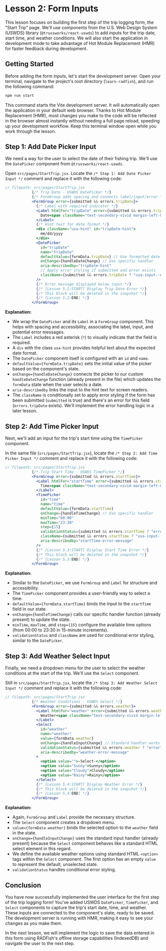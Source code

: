 # Lesson 2: Form Inputs

This lesson focuses on building the first step of the trip logging form, the "Start Trip" page. We'll use components from the U.S. Web Design System (USWDS) library (`@trussworks/react-uswds`) to add inputs for the trip date, start time, and weather conditions. We will also start the application in development mode to take advantage of Hot Module Replacement (HMR) for faster feedback during development.

## Getting Started

Before adding the form inputs, let's start the development server. Open your terminal, navigate to the project's root directory (`learn-radfish`), and run the following command:

```bash
npm run start
```

This command starts the Vite development server. It will automatically open the application in your default web browser. Thanks to Hot Module Replacement (HMR), most changes you make to the code will be reflected in the browser almost instantly without needing a full page reload, speeding up your development workflow. Keep this terminal window open while you work through the lesson.

## Step 1: Add Date Picker Input

We need a way for the user to select the date of their fishing trip. We'll use the `DatePicker` component from `@trussworks/react-uswds`.

Open `src/pages/StartTrip.jsx`. Locate the `/* Step 1: Add Date Picker Input */` comment and replace it with the following code:

```jsx
// filepath: src/pages/StartTrip.jsx
            {/* Trip Date - USWDS DatePicker */}
            {/* FormGroup adds spacing and connects label/input/error */}
            <FormGroup error={submitted && errors.tripDate}>
              {/* Label with required indicator */}
              <Label htmlFor="tripDate" error={submitted && errors.tripDate}>
                Date<span className="text-secondary-vivid margin-left-05">*</span>
              </Label>
              {/* Hint text for date format */}
              <div className="usa-hint" id="tripDate-hint">
                mm/dd/yyyy
              </div>
              <DatePicker
                id="tripDate"
                name="tripDate"
                defaultValue={formData.tripDate} // Use formatted date for default
                onChange={handleDateChange} // Use specific handler
                aria-describedby="tripDate-hint"
                // Apply error styling if submitted and error exists
                className={submitted && errors.tripDate ? "usa-input--error" : ""}
              />
              {/* Error message displayed below input */}
              {/* [Lesson 5.2:START] Display Trip Date Error */}
              {/* This block will be deleted in the snapshot */}
              {/* [Lesson 5.2:END] */}
            </FormGroup>
```

**Explanation:**

*   We wrap the `DatePicker` and its `Label` in a `FormGroup` component. This helps with spacing and accessibility, associating the label, input, and potential error messages.
*   The `Label` includes a red asterisk (`*`) to visually indicate that the field is required.
*   A `div` with the class `usa-hint` provides helpful text about the expected date format.
*   The `DatePicker` component itself is configured with an `id` and `name`.
*   `defaultValue={formData.tripDate}` sets the initial value of the picker based on the component's state.
*   `onChange={handleDateChange}` connects the picker to our custom `handleDateChange` function (already present in the file) which updates the `formData` state when the user selects a date.
*   `aria-describedby` links the input to the hint text for screen readers.
*   The `className` is conditionally set to apply error styling if the form has been submitted (`submitted` is true) and there's an error for this field (`errors.tripDate` exists). We'll implement the error handling logic in a later lesson.

## Step 2: Add Time Picker Input

Next, we'll add an input for the trip's start time using the `TimePicker` component.

In the same file (`src/pages/StartTrip.jsx`), locate the `/* Step 2: Add Time Picker Input */` comment and replace it with the following code:

```jsx
// filepath: src/pages/StartTrip.jsx
            {/* Trip Start Time - USWDS TimePicker */}
            <FormGroup error={submitted && errors.startTime}>
              <Label htmlFor="startTime" error={submitted && errors.startTime}>
                Time<span className="text-secondary-vivid margin-left-05">*</span>
              </Label>
              <TimePicker
                id="time"
                name="time"
                defaultValue={formData.startTime}
                onChange={handleTimeChange} // Use specific handler
                minTime="00:00"
                maxTime="23:30"
                step={15}
                validationStatus={submitted && errors.startTime ? "error" : undefined}
                className={submitted && errors.startTime ? "usa-input--error" : ""}
                aria-describedby="startTime-error-message"
              />
              {/* [Lesson 5.3:START] Display Start Time Error */}
              {/* This block will be deleted in the snapshot */}
              {/* [Lesson 5.3:END] */}
            </FormGroup>
```

**Explanation:**

*   Similar to the `DatePicker`, we use `FormGroup` and `Label` for structure and accessibility.
*   The `TimePicker` component provides a user-friendly way to select a time.
*   `defaultValue={formData.startTime}` binds the input to the `startTime` field in our state.
*   `onChange={handleTimeChange}` calls our specific handler function (already present) to update the state.
*   `minTime`, `maxTime`, and `step={15}` configure the available time options (from 00:00 to 23:30 in 15-minute increments).
*   `validationStatus` and `className` are used for conditional error styling, similar to the `DatePicker`.

## Step 3: Add Weather Select Input

Finally, we need a dropdown menu for the user to select the weather conditions at the start of the trip. We'll use the `Select` component.

Still in `src/pages/StartTrip.jsx`, locate the `/* Step 3: Add Weather Select Input */` comment and replace it with the following code:

```jsx
// filepath: src/pages/StartTrip.jsx
            {/* Weather Conditions - USWDS Select */}
            <FormGroup error={submitted && errors.weather}>
              <Label htmlFor="weather" error={submitted && errors.weather}>
                Weather<span className="text-secondary-vivid margin-left-05">*</span>
              </Label>
              <Select
                id="weather"
                name="weather"
                value={formData.weather}
                onChange={handleInputChange} // Standard handler works here
                validationStatus={submitted && errors.weather ? "error" : undefined}
                aria-describedby="weather-error-message"
              >
                <option value="">-Select-</option>
                <option value="Sunny">Sunny</option>
                <option value="Cloudy">Cloudy</option>
                <option value="Rainy">Rainy</option>
              </Select>
              {/* [Lesson 5.4:START] Display Weather Error */}
              {/* This block will be deleted in the snapshot */}
              {/* [Lesson 5.4:END] */}
            </FormGroup>
```

**Explanation:**

*   Again, `FormGroup` and `Label` provide the necessary structure.
*   The `Select` component creates a dropdown menu.
*   `value={formData.weather}` binds the selected option to the `weather` field in the state.
*   `onChange={handleInputChange}` uses the standard input handler (already present) because the `Select` component behaves like a standard HTML select element in this regard.
*   We define the available weather options using standard HTML `<option>` tags within the `Select` component. The first option has an empty `value` to represent the default, unselected state.
*   `validationStatus` handles conditional error styling.

## Conclusion

You have now successfully implemented the user interface for the first step of the trip logging form! You've added USWDS `DatePicker`, `TimePicker`, and `Select` components to capture the trip's start date, time, and weather. These inputs are connected to the component's state, ready to be saved. The development server is running with HMR, making it easy to see your changes as you make them.

In the next lesson, we will implement the logic to save the data entered in this form using RADFish's offline storage capabilities (IndexedDB) and navigate the user to the next step.
